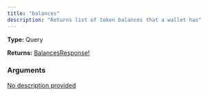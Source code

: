 ```yaml
---
title: "balances"
description: "Returns list of token balances that a wallet has"
---
```


**Type:** Query

**Returns:** [BalancesResponse!](/api-reference/types/balancesresponse)

### Arguments

<a href="/api-reference/types/balancesinput">
  <ResponseField name="input" type="BalancesInput!" required>
    No description provided
  </ResponseField>
</a>


